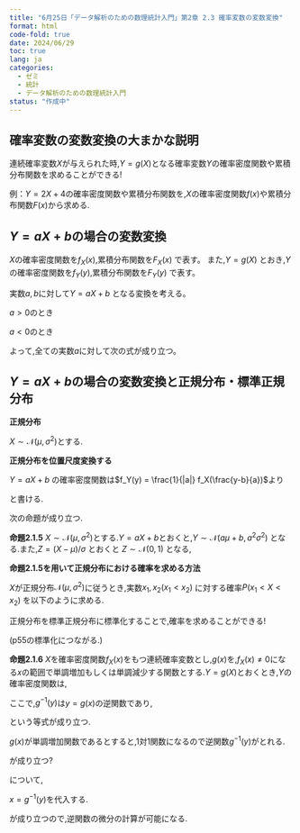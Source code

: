 ```yaml
---
title: "6月25日「データ解析のための数理統計入門」第2章 2.3 確率変数の変数変換"
format: html
code-fold: true
date: 2024/06/29
toc: true
lang: ja
categories:
  - ゼミ
  - 統計
  - データ解析のための数理統計入門
status: "作成中"
---
```


## 確率変数の変数変換の大まかな説明
連続確率変数$X$が与えられた時,$Y=g(X)$となる確率変数$Y$の確率密度関数や累積分布関数を求めることができる!

例：$Y=2X+4$の確率密度関数や累積分布関数を,$X$の確率密度関数$f(x)$や累積分布関数$F(x)$から求める.

## $Y=aX+b$の場合の変数変換

$X$の確率密度関数を$f_X(x)$,累積分布関数を$F_X(x)$ で表す。
また,$Y=g(X)$ とおき,$Y$の確率密度関数を$f_Y(y)$,累積分布関数を$F_Y(y)$ で表す。


実数$a,b$に対して$Y=aX+b$ となる変換を考える。

$a > 0$のとき
\begin{align*}
  F_Y(y)&=P(Y \leq y) = P(aX+b \leq y) = P(X \leq \frac{y-b}{a}) = F_X(\frac{y-b}{a}) \\
  f_Y(y)&= \frac{d}{dy} F_X (\frac{y-b}{a}) = \frac{1}{a}f_X(\frac{y-b}{a})
\end{align*}

$a < 0$のとき
\begin{align*}
  F_Y(y)&=P(Y \leq y) = P(aX+b \leq y) = P(X \geq \frac{y-b}{a}) =   1-F_X(\frac{y-b}{a}) \\
  f_Y(y)&= -\frac{d}{dy} F_X (\frac{y-b}{a}) = -\frac{1}{a}f_X(\frac{y-b}{a})
\end{align*}

よって,全ての実数$a$に対して次の式が成り立つ。
\begin{equation}
  f_Y(y) = \frac{1}{|a|} f_X(\frac{y-b}{a})
\end{equation}

## $Y=aX+b$の場合の変数変換と正規分布・標準正規分布

**正規分布**

$X \sim \mathcal{N}(\mu, \sigma^2)$とする.

\begin{equation*}
  f_X(x)= \frac{1}{\sqrt{2\pi}\sigma} exp\lbrace{-\frac{(x-\mu)^2}{2\sigma^2}}\rbrace
\end{equation*}


**正規分布を位置尺度変換する**

$Y=aX+b$ の確率密度関数は$f_Y(y) = \frac{1}{|a|} f_X(\frac{y-b}{a})$より

\begin{equation*}
  f_Y(y)= \frac{1}{\sqrt{2\pi}|a|\sigma} exp\lbrace{-\frac{(y-b-a\mu)^2}{\color{red}
2\color{black}a^2\sigma^2}}\rbrace
\end{equation*}

と書ける.

次の命題が成り立つ.


**命題2.1.5** $X \sim \mathcal{N}(\mu, \sigma^2)$とする.$Y=aX+b$とおくと,$Y \sim \mathcal{N}(a\mu+b, a^2\sigma^2)$ となる.また,$Z=(X-\mu)/\sigma$ とおくと $Z \sim \mathcal{N}(0, 1)$ となる,

**命題2.1.5を用いて正規分布における確率を求める方法**

$X$が正規分布$\mathcal{N}(\mu, \sigma^2)$に従うとき,実数$x_1,x_2(x_1 < x_2)$ に対する確率$P(x_1<X<x_2)$ を以下のように求める.

\begin{align*}
  P(x_1 < X < x_2) &= P(\frac{x_1 - \mu}{\sigma} < Z < \frac{x_2 - \mu}{\sigma} ) \\
  &= P(Z<\frac{x_2-\mu}{\sigma}) - P(Z<\frac{x_1-\mu}{\sigma}) \\
  &= \Phi(Z<\frac{x_2-\mu}{\sigma})-\Phi(Z<\frac{x_1-\mu}{\sigma})
\end{align*}

正規分布を標準正規分布に標準化することで,確率を求めることができる!

(p55の標準化につながる.)

**命題2.1.6** $X$を確率密度関数$f_X(x)$をもつ連続確率変数とし,$g(x)$を,$f_X(x)\neq0$になる$x$の範囲で単調増加もしくは単調減少する関数とする.$Y=g(X)$とおくとき,$Y$の確率密度関数は,

\begin{equation}\label{second}
  f_Y(y)=f_X(g^{-1}(y))|\frac{d}{dy}g^{-1}(y)|
\end{equation}

ここで,$g^{-1}(y)$は$y=g(x)$の逆関数であり,

\begin{equation}\label{third}
  \frac{d}{dy}g^{-1}(y) = \frac{1}{g'(g^{-1}(y))}
\end{equation}

という等式が成り立つ.

$g(x)$が単調増加関数であるとすると,1対1関数になるので逆関数$g^{-1}(y)$がとれる.

\vspace{2mm}

\textbf{$g(x)$ が単調増加の場合}
\begin{equation*}
F_Y(y)=P(Y \leq y) = P(g(X) \leq y) = P(X \leq g^{-1}(y)) =F_X(g^{-1}(y))
\end{equation*}

\begin{align*}
  f_Y(y)&=\frac{d}{dy}F_Y(y) = \frac{d}{dy}F_X(g^{-1}(y)) = \frac{d}{dx}F_X(x)|_{x=g^{-1}(y)}\frac{d}{dy}g^{-1}(y) \\
  &=f_X(g^{-1}(y)) \frac{d}{dy}g^{-1}(y)
\end{align*}

\textbf{$g(x)$ が単調減少の場合}

\begin{align*}
 F_Y(y)&=  P(g{X} \leq y) = P(X \geq g^{-1}(y)) =1-F_X(g^{-1}(y)) \\
 f_Y(y)&=-f_X(g^{-1}(y)) \frac{d}{dy}g^{-1}(y)
\end{align*}



\ref{second}が成り立つ?

\ref{third}について,

\begin{align*} 
  y=g(x) \\
  1 = g'(x)(dx/dy)
\end{align*}

$x=g^{-1}(y)$を代入する.
\begin{equation*}
  1 = g'(g^{-1}(y))\frac{d}{dy} g^{-1}(y)
\end{equation*} 
  
\ref{third}が成り立つので,逆関数の微分の計算が可能になる.